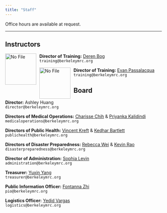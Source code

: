 ```yaml
---
title: "Staff"
---
```


Office hours are available at request.

-----

## Instructors

::: {.grid}

::: {.g-col-6}
<img src="assets/deren.png" alt="No File" width="100px" style="float: left; margin-right: 10px;" />
**Director of Training:** <a href='' target='_blank'>Deren Bog</a><br>
`training@berkeleymrc.org`<br>
:::

::: {.g-col-6}
<img src="assets/evan.png" alt="No File" width="100px" style="float: left; margin-right: 10px;" />
**Director of Training:** <a href='https://github.com/cutedoggosweat/Dispatch?tab=readme-ov-file' target='_blank'>Evan Passalacqua</a><br>
`training@berkeleymrc.org`<br>
:::

:::


## Board

::: {.grid}

::: {.g-col-6}
**Director:** <a>Ashley Huang</a><br>
`director@berkeleymrc.org`<br>
:::

::: {.g-col-6}
**Directors of Medical Operations:** <a href='' target='_blank'>Charisse Chih</a> & <a href='' target='_blank'>Priyanka Kalidindi</a><br>
`medicaloperations@berkeleymrc.org`<br>
:::

::: {.g-col-6}
**Directors of Public Health:** <a href='' target='_blank'>Vincent Kreft</a> & <a href='' target='_blank'>Kedhar Bartlett</a><br>
`publichealth@berkeleymrc.org`<br>
:::

::: {.g-col-6}
**Directors of Disaster Preparedness:** <a href='' target='_blank'>Rebecca Wei</a> & <a href='' target='_blank'>Kevin Rao</a><br>
`disasterpreparedness@berkeleymrc.org`<br>
:::

::: {.g-col-6}
**Director of Administration:** <a href='' target='_blank'>Sophia Levin</a><br>
`administration@berkeleymrc.org`<br>
:::

::: {.g-col-6}
**Treasurer:** <a href='' target='_blank'>Yuxin Yang</a><br>
`treasurer@berkeleymrc.org`<br>
:::

::: {.g-col-6}
**Public Information Officer:** <a href='' target='_blank'>Fontanna Zhi</a><br>
`pio@berkeleymrc.org`<br>
:::

::: {.g-col-6}
**Logistics Officer:** <a href='' target='_blank'>Yedid Vargas</a><br>
`logistics@berkeleymrc.org`<br>
:::

:::
